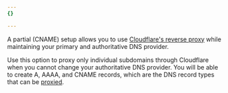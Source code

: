 ```yaml
---
{}

---
```



A partial (CNAME) setup allows you to use [Cloudflare's reverse proxy](/fundamentals/concepts/how-cloudflare-works/) while maintaining your primary and authoritative DNS provider.

Use this option to <GlossaryTooltip term="proxy status">proxy</GlossaryTooltip> only individual subdomains through Cloudflare when you cannot change your authoritative DNS provider. You will be able to create A, AAAA, and CNAME records, which are the DNS record types that can be [proxied](/dns/proxy-status/).
